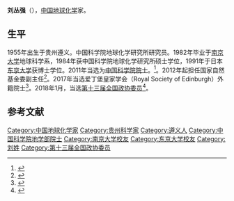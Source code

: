 {{Infobox person
| 姓名     = 刘丛强
| 图像     = 
| 图像替代 = 
| 图像说明 = 
| 出生日期 = {{birth year and age|1955|9}}
| 出生地   = 贵州遵义
| 死亡日期 = <!-- {{Death date and age|YYYY|MM|DD|YYYY|MM|DD}}（死亡在前，出生在后） -->
| 死亡地   = 
| 国籍       = {{PRC}}
| 籍贯       = 
| 别名     = 
| 知名于   = 微量元素地球化学、同位素地球化学、地表地球化学
| 职业     = [[地球化学|地球化学]]家
| 母校 = [[南京大学|南京大学]]
}}

'''刘丛强'''（{{bd|1955年|9月||}}），[[中国|中国]][[地球化学|地球化学]]家。

==生平==
1955年出生于贵州遵义。中国科学院地球化学研究所研究员。1982年毕业于[[南京大学|南京大学]]地球科学系，1984年获中国科学院地球化学研究所硕士学位，1991年于日本[[东京大学|东京大学]]获博士学位。2011年当选为[[中国科学院院士|中国科学院院士]]。<ref>{{Cite web |url=http://sourcedb.cas.cn/sourcedb_ad_cas/zw2/ysxx/dxb/ |title=中国科学院学部与院士·院士信息·地学部·刘丛强 |accessdate=2012-03-28 |archive-date=2012-04-26 |archive-url=https://web.archive.org/web/20120426134225/http://sourcedb.cas.cn/sourcedb_ad_cas/zw2/ysxx/dxb/ |dead-url=yes }}</ref>。2012年起担任国家自然基金委副主任<ref>{{Cite web |url=http://www.gov.cn/xinwen/2013-03/12/content_2609401.htm |title=国务院任免环境保护部、质检总局等部门工作人员 |accessdate=2014-03-26 |archive-date=2018-01-27 |archive-url=https://web.archive.org/web/20180127004656/http://www.gov.cn/xinwen/2013-03/12/content_2609401.htm |dead-url=no }}</ref>。2017年当选爱丁堡皇家学会（Royal Society of Edinburgh）外籍院士<ref>{{Cite web|url=http://www.casad.cas.cn/aca/371/dxb-201112-t20111213_3412385.html|title=刘丛强----中国科学院学部与院士|accessdate=2018-03-16|work=www.casad.cas.cn|archive-date=2018-12-11|archive-url=https://web.archive.org/web/20181211005130/http://www.casad.cas.cn/aca/371/dxb-201112-t20111213_3412385.html|dead-url=no}}</ref>。2018年1月，当选[[中国人民政治协商会议第十三届全国委员会委员名单|第十三届全国政协委员]]<ref>{{Cite web|url=http://sports.163.com/18/0126/06/D92BRKK400051C89.html|title=中国人民政治协商会议第十三届全国委员会委员名单|accessdate=2018-01-26|last=|work=网易|archive-url=https://web.archive.org/web/20180127143232/http://sports.163.com/18/0126/06/D92BRKK400051C89.html|archive-date=2018-01-27|dead-url=yes}}</ref>。

==参考文献==
{{reflist}}

{{中国科学院地学部院士}}
{{Authority control}}
{{DEFAULTSORT:L}}
[[Category:中国地球化学家|Category:中国地球化学家]]
[[Category:贵州科学家|Category:贵州科学家]]
[[Category:遵义人|Category:遵义人]]
[[Category:中国科学院地学部院士|Category:中国科学院地学部院士]]
[[Category:南京大学校友|Category:南京大学校友]]
[[Category:东京大学校友|Category:东京大学校友]]
[[Category:刘姓|Category:刘姓]]
[[Category:第十三届全国政协委员|Category:第十三届全国政协委员]]


{{中国科学家小作品}}